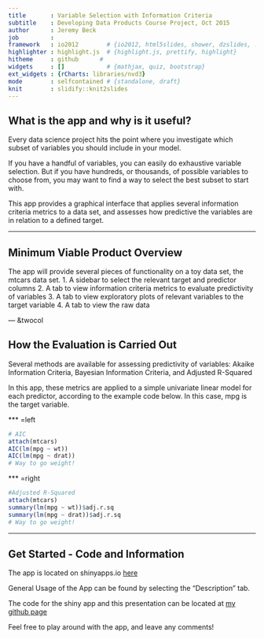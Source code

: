 ```yaml
---
title       : Variable Selection with Information Criteria
subtitle    : Developing Data Products Course Project, Oct 2015
author      : Jeremy Beck
job         : 
framework   : io2012        # {io2012, html5slides, shower, dzslides, ...}
highlighter : highlight.js  # {highlight.js, prettify, highlight}
hitheme     : github      # 
widgets     : []            # {mathjax, quiz, bootstrap}
ext_widgets : {rCharts: libraries/nvd3}
mode        : selfcontained # {standalone, draft}
knit        : slidify::knit2slides
---
```



## What is the app and why is it useful?

Every data science project hits the point where you investigate which subset of variables you should include in your model. 

If you have a handful of variables, you can easily do exhaustive variable selection.  But if you have hundreds, or thousands, of possible variables to choose from, you may want to find a way to select the best subset to start with. 

This app provides a graphical interface that applies several information criteria metrics to a data set, and assesses how predictive the variables are in relation to a defined target.

--- 

## Minimum Viable Product Overview

The app will provide several pieces of functionality on a toy data set, the mtcars data set. 
  1. A sidebar to select the relevant target and predictor columns
  2. A tab to view information criteria metrics to evaluate predictivity of variables
  3. A tab to view exploratory plots of relevant variables to the target variable
  4. A tab to view the raw data

--- &twocol

## How the Evaluation is Carried Out

Several methods are available for assessing predictivity of variables: Akaike Information Criteria, Bayesian Information Criteria, and Adjusted R-Squared

In this app, these metrics are applied to a simple univariate linear model for each predictor, according to the example code below. In this case, mpg is the target variable. 

*** =left
```r
# AIC 
attach(mtcars)
AIC(lm(mpg ~ wt))
AIC(lm(mpg ~ drat))
# Way to go weight!
```
*** =right
``` r
#Adjusted R-Squared
attach(mtcars)
summary(lm(mpg ~ wt))$adj.r.sq
summary(lm(mpg ~ drat))$adj.r.sq
# Way to go weight!
```


---

## Get Started - Code and Information

The app is located on shinyapps.io [here](https://jeremybeck.shinyapps.io/EDA_App)

General Usage of the App can be found by selecting the "Description" tab.  

The code for the shiny app and this presentation can be located at [my github page](https://github.com/jeremybeck/DataProducts_Coursera)

Feel free to play around with the app, and leave any comments!



